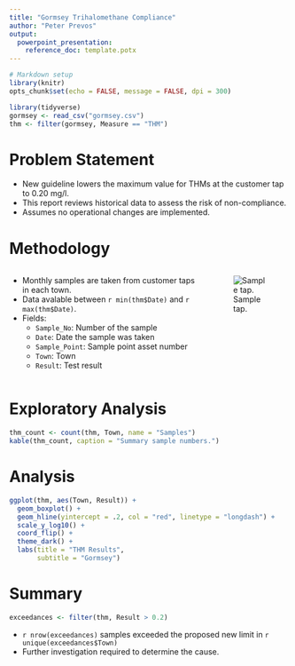 ```yaml
---
title: "Gormsey Trihalomethane Compliance"
author: "Peter Prevos"
output:
  powerpoint_presentation:
    reference_doc: template.potx
---
```


```r
# Markdown setup
library(knitr)
opts_chunk$set(echo = FALSE, message = FALSE, dpi = 300)

library(tidyverse)
gormsey <- read_csv("gormsey.csv")
thm <- filter(gormsey, Measure == "THM")
```

# Problem Statement
* New guideline lowers the maximum value for THMs at the customer tap to 0.20 mg/l.
* This report reviews historical data to assess the risk of non-compliance.
* Assumes no operational changes are implemented. 

# Methodology
::::::{.columns}
:::{.column}
* Monthly samples are taken from customer taps in each town.
* Data avalable between `r min(thm$Date)` and `r max(thm$Date)`.
* Fields:
    * `Sample_No`: Number of the sample
    * `Date`: Date the sample was taken
    * `Sample_Point`: Sample point asset number
    * `Town`: Town
    * `Result`: Test result
:::
:::{.column}
![Sample tap.](https://www.tucsonaz.gov/files/water/img/IMG_3292.jpg)
:::
::::::

# Exploratory Analysis
```r
thm_count <- count(thm, Town, name = "Samples")
kable(thm_count, caption = "Summary sample numbers.")
```

# Analysis
```r
ggplot(thm, aes(Town, Result)) + 
  geom_boxplot() + 
  geom_hline(yintercept = .2, col = "red", linetype = "longdash") + 
  scale_y_log10() + 
  coord_flip() + 
  theme_dark() + 
  labs(title = "THM Results",
       subtitle = "Gormsey") 
```

# Summary
```r
exceedances <- filter(thm, Result > 0.2)
```

* `r nrow(exceedances)` samples exceeded the proposed new limit in `r unique(exceedances$Town)`
* Further investigation required to determine the cause.
